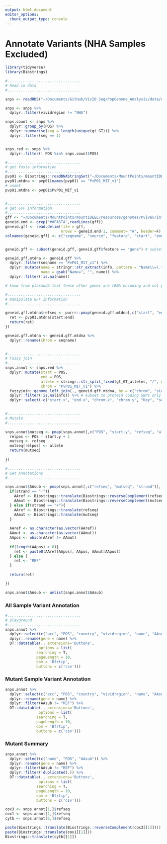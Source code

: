 ```yaml
---
output: html_document
editor_options: 
  chunk_output_type: console
---
```


# Annotate Variants (NHA Samples Excluded)
```r
library(tidyverse)
library(Biostrings)
```

```r
#.................................
# Read in data
#.................................

snps <- readRDS("~/Documents/GitHub/VivID_Seq/PopGenome_Analysis/data/derived_data/final_vcf_snps.RDS")

snps <- snps %>% 
  dplyr::filter(vividregion != "NHA")

snps.count <- snps %>% 
  dplyr::group_by(POS) %>% 
  dplyr::summarise(seg = length(unique(gt_GT))) %>% 
  dplyr::filter(seg == 1) 


snps.red <- snps %>% 
  dplyr::filter(! POS %in% snps.count$POS)

```
```r
#.................................
# get fasta information
#.................................
pvp01 <- Biostrings::readDNAStringSet("~/Documents/MountPoints/mountIDEEL/resources/genomes/Pvivax/genomes/PvP01.fasta")
pvp01.mtdna <- pvp01[names(pvp01) == "PvP01_MIT_v1"]
# unset
pvp01.mtdna <- pvp01$PvP01_MIT_v1


#.................................
# get GFF information
#.................................
gff <- "~/Documents/MountPoints/mountIDEEL/resources/genomes/Pvivax/info/gff/PvP01.gff3"
geneid.end <- grep('##FASTA',readLines(gff))
geneid.gff <- read.delim(file = gff,
                         nrows = geneid.end-1, comment= "#", header=F)
colnames(geneid.gff) <- c("seqname", "source", "feature", "start", "end", "score", "strand", "frame", "info")


geneid.gff <- subset(geneid.gff, geneid.gff$feature == "gene") # subset to only genes, don't want the other mRNA, etc data

geneid.gff.mtdna <- geneid.gff %>% 
  dplyr::filter(seqname == "PvP01_MIT_v1") %>% 
  dplyr::mutate(name = stringr::str_extract(info, pattern = "Name\\=(.*)"),
                name = gsub("Name=", "", name)) %>% 
  dplyr::filter(!is.na(name))

# know from plasmodb that these other genes are rRNA encoding and not protein encoding

#.................................
# manipulate GFF information
#.................................

geneid.gff.mtdna$refseq <- purrr::pmap(geneid.gff.mtdna[,c("start", "end")], function(start, end){
  ret <- pvp01.mtdna[start:end]
  return(ret)
}) 

geneid.gff.mtdna <- geneid.gff.mtdna %>% 
  dplyr::rename(chrom = seqname)
  
```

```r

#.................................
# Fuzzy join
#.................................
snps.annot <- snps.red %>% 
  dplyr::mutate(start = POS, 
                end = POS,
                allele = stringr::str_split_fixed(gt_GT_alleles, "/", n=2)[,1],
                chrom = "PvP01_MIT_v1") %>% 
  fuzzyjoin::genome_left_join(., geneid.gff.mtdna, by = c("chrom", "start", "end")) %>% 
  dplyr::filter(!is.na(info)) %>% # subset to protein coding SNPs only
  dplyr::select(-c("start.x", "end.x", "chrom.x", "chrom.y", "Key", "source", "feature", "score", "frame"))
  

```
```r
#.................................
# Mutate
#.................................

snps.annot$mutseq <- pmap(snps.annot[,c("POS", "start.y", "refseq", "allele")], function(POS, start.y, refseq, allele){
  relpos <- POS - start.y + 1 
  mutseq <- refseq
  mutseq[relpos] <- allele
  return(mutseq)
  
})

#.................................
# Get Annotations
#.................................

snps.annot$AAsub <- pmap(snps.annot[,c("refseq", "mutseq", "strand")], function(refseq, mutseq, strand){
  if(strand == "-"){
    AAref <- Biostrings::translate(Biostrings::reverseComplement(refseq))
    AAmut <- Biostrings::translate(Biostrings::reverseComplement(mutseq))  
  } else if(strand == "+"){
    AAref <- Biostrings::translate(refseq)
    AAmut <- Biostrings::translate(mutseq)
  }
  
  AAref <- as.character(as.vector(AAref))
  AAmut <- as.character(as.vector(AAmut))
  AApos <- which(AAref != AAmut)
  
  if(length(AApos) > 0){
    ret <- paste0(AAref[AApos], AApos, AAmut[AApos])
  } else {
    ret <- "REF"
  }
  
  return(ret)

})

snps.annot$AAsub <- unlist(snps.annot$AAsub)

```

### All Sample Variant Annotation
```r

#.................................
# playground
#.................................
snps.annot %>% 
  dplyr::select(c("acc", "POS", "country", "vividregion", "name", "AAsub")) %>% 
  dplyr::rename(gene = name) %>% 
  DT::datatable(., extensions='Buttons',
               options = list(
              searching = T,
              pageLength = 10,
              dom = 'Bfrtip', 
              buttons = c('csv')))

```

### Mutant Sample Variant Annotation
```r

snps.annot %>% 
  dplyr::select(c("acc", "POS", "country", "vividregion", "name", "AAsub")) %>% 
  dplyr::rename(gene = name) %>% 
  dplyr::filter(AAsub != "REF") %>% 
  DT::datatable(., extensions='Buttons',
               options = list(
              searching = T,
              pageLength = 10,
              dom = 'Bfrtip', 
              buttons = c('csv')))

```

### Mutant Summary
```r

snps.annot %>% 
  dplyr::select(c("name", "POS", "AAsub")) %>% 
  dplyr::rename(gene = name) %>% 
  dplyr::filter(AAsub != "REF") %>% 
  dplyr::filter(!duplicated(.)) %>% 
  DT::datatable(., extensions='Buttons',
               options = list(
              searching = T,
              pageLength = 10,
              dom = 'Bfrtip', 
              buttons = c('csv')))

```



```r


cox3 <- snps.annot[1,]$refseq
cox1 <- snps.annot[2,]$refseq
cytb <- snps.annot[6,]$refseq

paste(Biostrings::translate(Biostrings::reverseComplement(cox3[[1]])))
paste(Biostrings::translate(cox1[[1]]))
Biostrings::translate(cytb[[1]])
                      
```
